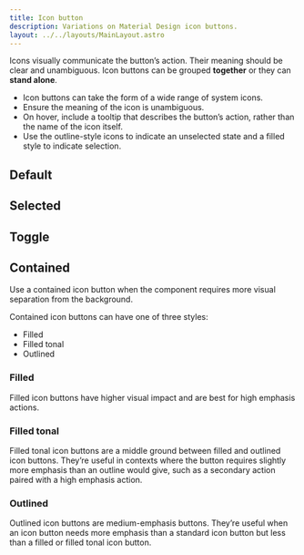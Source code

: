 ```yaml
---
title: Icon button
description: Variations on Material Design icon buttons.
layout: ../../layouts/MainLayout.astro
---
```



Icons visually communicate the button’s action. Their meaning should be clear and unambiguous. Icon buttons can be grouped **together** or they can **stand alone**.

- Icon buttons can take the form of a wide range of system icons.
- Ensure the meaning of the icon is unambiguous.
- On hover, include a tooltip that describes the button’s action, rather than the name of the icon itself.
- Use the outline-style icons to indicate an unselected state and a filled style to indicate selection.

## Default

<Demo root={root} group="default" />

## Selected

<Demo root={root} group="selected" />

## Toggle

<Demo root={root} group="toggle" />

## Contained

Use a contained icon button when the component requires more visual separation from the background.

Contained icon buttons can have one of three styles:

- Filled
- Filled tonal
- Outlined

### Filled

Filled icon buttons have higher visual impact and are best for high emphasis actions.

<Demo root={root} group="contained.filled" />

### Filled tonal

Filled tonal icon buttons are a middle ground between filled and outlined icon buttons. They’re useful in contexts where the button requires slightly more emphasis than an outline would give, such as a secondary action paired with a high emphasis action.

<Demo root={root} group="contained.filled-tonal" />

### Outlined

Outlined icon buttons are medium-emphasis buttons. They’re useful when an icon button needs more emphasis than a standard icon button but less than a filled or filled tonal icon button.

<Demo root={root} group="contained.outlined" />
